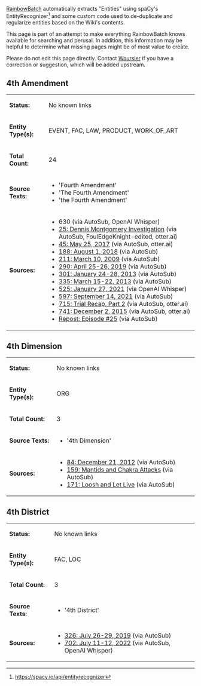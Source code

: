 [[User:RainbowBatch | RainbowBatch]] automatically extracts "Entities" using spaCy's EntityRecognizer<ref>https://spacy.io/api/entityrecognizer</ref> and some custom code used to de-duplicate and regularize entities based on the Wiki's contents.

This page is part of an attempt to make everything RainbowBatch knows available for searching and perusal. In addition, this information may be helpful to determine what missing pages might be of most value to create.

Please do not edit this page directly. Contact [[User:Woursler | Woursler]] if you have a correction or suggestion, which will be added upstream.

==4th Amendment==
{| class="fandom-table"
|'''Status:'''
|No known links
|-
|'''Entity Type(s):'''
|EVENT, FAC, LAW, PRODUCT, WORK_OF_ART
|-
|'''Total Count:'''
|24
|-
|'''Source Texts:'''
|

*'Fourth Amendment'
*'The Fourth Amendment'
*'the Fourth Amendment'

|-
|'''Sources:'''
|

*630 (via AutoSub, OpenAI Whisper)
*[[25: Dennis Montgomery Investigation]] (via AutoSub, FoulEdgeKnight-edited, otter.ai)
*[[45: May 25, 2017]] (via AutoSub, otter.ai)
*[[188: August 1, 2018]] (via AutoSub)
*[[211: March 10, 2009]] (via AutoSub)
*[[290: April 25-26, 2019]] (via AutoSub)
*[[301: January 24-28, 2013]] (via AutoSub)
*[[335: March 15-22, 2013]] (via AutoSub)
*[[525: January 27, 2021]] (via OpenAI Whisper)
*[[597: September 14, 2021]] (via AutoSub)
*[[715: Trial Recap, Part 2]] (via AutoSub, otter.ai)
*[[741: December 2, 2015]] (via AutoSub, otter.ai)
*[[Repost: Episode 25|Repost: Episode #25]] (via AutoSub)

|}

==4th Dimension==
{| class="fandom-table"
|'''Status:'''
|No known links
|-
|'''Entity Type(s):'''
|ORG
|-
|'''Total Count:'''
|3
|-
|'''Source Texts:'''
|

*'4th Dimension'

|-
|'''Sources:'''
|

*[[84: December 21, 2012]] (via AutoSub)
*[[159: Mantids and Chakra Attacks]] (via AutoSub)
*[[171: Loosh and Let Live]] (via AutoSub)

|}

==4th District==
{| class="fandom-table"
|'''Status:'''
|No known links
|-
|'''Entity Type(s):'''
|FAC, LOC
|-
|'''Total Count:'''
|3
|-
|'''Source Texts:'''
|

*'4th District'

|-
|'''Sources:'''
|

*[[326: July 26-29, 2019]] (via AutoSub)
*[[702: July 11-12, 2022]] (via AutoSub, OpenAI Whisper)

|}
